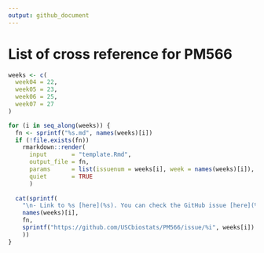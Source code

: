 ```yaml
---
output: github_document
---
```


# List of cross reference for PM566

```r

weeks <- c(
  week04 = 22,
  week05 = 23,
  week06 = 25,
  week07 = 27
)

for (i in seq_along(weeks)) {
  fn <- sprintf("%s.md", names(weeks)[i])
  if (!file.exists(fn))
    rmarkdown::render(
      input       = "template.Rmd",
      output_file = fn,
      params      = list(issuenum = weeks[i], week = names(weeks)[i]),
      quiet       = TRUE
      )
  
  cat(sprintf(
    "\n- Link to %s [here](%s). You can check the GitHub issue [here](%s)\n.",
    names(weeks)[i],
    fn,
    sprintf("https://github.com/USCbiostats/PM566/issue/%i", weeks[i])
    ))
}
```


